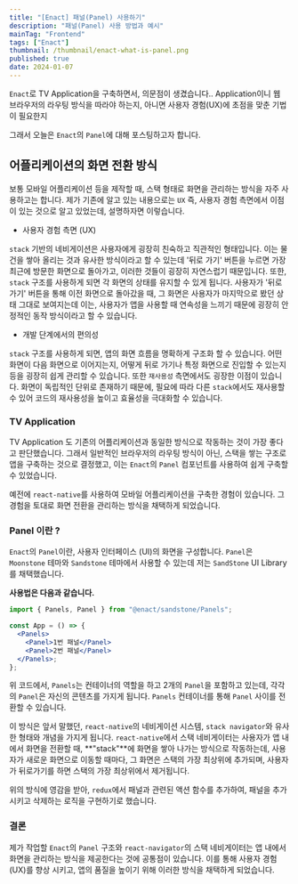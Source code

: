 ```yaml
---
title: "[Enact] 패널(Panel) 사용하기"
description: "패널(Panel) 사용 방법과 예시"
mainTag: "Frontend"
tags: ["Enact"]
thumbnail: /thumbnail/enact-what-is-panel.png
published: true
date: 2024-01-07
---
```


`Enact`로 TV Application을 구축하면서, 의문점이 생겼습니다..
Application이니 웹 브라우저의 라우팅 방식을 따라야 하는지, 아니면 사용자 경험(UX)에 초점을 맞춘 기법이 필요한지

그래서 오늘은 `Enact`의 `Panel`에 대해 포스팅하고자 합니다.

## 어플리케이션의 화면 전환 방식

보통 모바일 어플리케이션 등을 제작할 때, 스택 형태로 화면을 관리하는 방식을 자주 사용하고는 합니다.
제가 기존에 알고 있는 내용으로는 `UX` 즉, 사용자 경험 측면에서 이점이 있는 것으로 알고 있었는데, 설명하자면 이렇습니다.

- 사용자 경험 측면 (UX)

`stack` 기반의 네비게이션은 사용자에게 굉장히 친숙하고 직관적인 형태입니다.
이는 물건을 쌓아 올리는 것과 유사한 방식이라고 할 수 있는데 '뒤로 가기' 버튼을 누르면 가장 최근에 방문한 화면으로 돌아가고, 이러한 것들이 굉장히 자연스럽기 때문입니다.
또한, `stack` 구조를 사용하게 되면 각 화면의 상태를 유지할 수 있게 됩니다.
사용자가 '뒤로 가기' 버튼을 통해 이전 화면으로 돌아갔을 때, 그 화면은 사용자가 마지막으로 봤던 상태 그대로 보여지는데
이는, 사용자가 앱을 사용할 때 연속성을 느끼기 때문에 굉장히 안정적인 동작 방식이라고 할 수 있습니다.

- 개발 단계에서의 편의성

`stack` 구조를 사용하게 되면, 앱의 화면 흐름을 명확하게 구조화 할 수 있습니다.
어떤 화면이 다음 화면으로 이어지는지, 어떻게 뒤로 가기나 특정 화면으로 진입할 수 있는지 등을 굉장히 쉽게 관리할 수 있습니다.
또한 `재사용성` 측면에서도 굉장한 이점이 있습니다.
화면이 독립적인 단위로 존재하기 때문에, 필요에 따라 다른 `stack`에서도 재사용할 수 있어 코드의 재사용성을 높이고 효율성을 극대화할 수 있습니다.

### TV Application

TV Application 도 기존의 어플리케이션과 동일한 방식으로 작동하는 것이 가장 좋다고 판단했습니다.
그래서 일반적인 브라우저의 라우팅 방식이 아닌, 스택을 쌓는 구조로 앱을 구축하는 것으로 결정했고,
이는 `Enact`의 `Panel` 컴포넌트를 사용하여 쉽게 구축할 수 있었습니다.

예전에 `react-native`를 사용하여 모바일 어플리케이션을 구축한 경험이 있습니다.
그 경험을 토대로 화면 전환을 관리하는 방식을 채택하게 되었습니다.

### Panel 이란 ?

`Enact`의 `Panel`이란, 사용자 인터페이스 (UI)의 화면을 구성합니다.
`Panel`은 `Moonstone` 테마와 `Sandstone` 테마에서 사용할 수 있는데 저는 `SandStone` UI Library를 채택했습니다.

**사용법은 다음과 같습니다.**

```jsx
import { Panels, Panel } from "@enact/sandstone/Panels";

const App = () => {
  <Panels>
    <Panel>1번 패널</Panel>
    <Panel>2번 패널</Panel>
  </Panels>;
};
```

위 코드에서, `Panels`는 컨테이너의 역할을 하고 2개의 `Panel`을 포함하고 있는데, 각각의 `Panel`은 자신의 콘텐츠를 가지게 됩니다.
`Panels` 컨테이너를 통해 `Panel` 사이를 전환할 수 있습니다.

이 방식은 앞서 말했던, `react-native`의 네비게이션 시스템, `stack navigator`와 유사한 형태와 개념을 가지게 됩니다.
`react-native`에서 스택 네비게이터는 사용자가 앱 내에서 화면을 전환할 때, **"stack"**에 화면을 쌓아 나가는 방식으로 작동하는데,
사용자가 새로운 화면으로 이동할 때마다, 그 화면은 스택의 가장 최상위에 추가되며, 사용자가 뒤로가기를 하면 스택의 가장 최상위에서 제거됩니다.

위의 방식에 영감을 받아, `redux`에서 패널과 관련된 액션 함수를 추가하여, 패널을 추가시키고 삭제하는 로직을 구현하기로 했습니다.

### 결론

제가 작업할 `Enact`의 `Panel` 구조와 `react-navigator`의 스택 네비게이터는 앱 내에서 화면을 관리하는 방식을 제공한다는 것에 공통점이 있습니다.
이를 통해 사용자 경험(UX)를 향상 시키고, 앱의 품질을 높이기 위해 이러한 방식을 채택하게 되었습니다.
